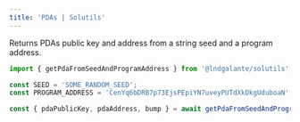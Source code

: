 ```yaml
---
title: 'PDAs | Solutils'
---
```


Returns PDAs public key and address from a string seed and a program address.

```typescript {1,6}
import { getPdaFromSeedAndProgramAddress } from '@lndgalante/solutils';

const SEED = 'SOME_RANDOM_SEED';
const PROGRAM_ADDRESS = 'CenYq6bDRB7p73EjsPEpiYN7uveyPUTdXkDkgUduboaN';

const { pdaPublicKey, pdaAddress, bump } = await getPdaFromSeedAndProgramAddress(SEED, PROGRAM_ADDRESS);
```

